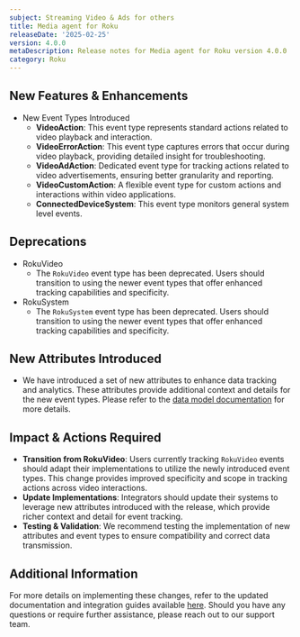 ```yaml
---
subject: Streaming Video & Ads for others
title: Media agent for Roku
releaseDate: '2025-02-25'
version: 4.0.0
metaDescription: Release notes for Media agent for Roku version 4.0.0
category: Roku
---
```


## New Features & Enhancements

  - New Event Types Introduced
    - **VideoAction**: This event type represents standard actions related to video playback and interaction.
    - **VideoErrorAction**: This event type captures errors that occur during video playback, providing detailed insight for troubleshooting.
    - **VideoAdAction**: Dedicated event type for tracking actions related to video advertisements, ensuring better granularity and reporting.
    - **VideoCustomAction**: A flexible event type for custom actions and interactions within video applications.
    - **ConnectedDeviceSystem**: This event type monitors general system level events.

## Deprecations

  - RokuVideo
    - The `RokuVideo` event type has been deprecated. Users should transition to using the newer event types that offer enhanced tracking capabilities and specificity.
  - RokuSystem
    - The `RokuSystem` event type has been deprecated. Users should transition to using the newer event types that offer enhanced tracking capabilities and specificity.

## New Attributes Introduced

  - We have introduced a set of new attributes to enhance data tracking and analytics. These attributes provide additional context and details for the new event types. Please refer to the [data model documentation](https://github.com/newrelic/video-agent-roku/blob/4.0.0/DATAMODEL.md) for more details.

## Impact & Actions Required
  - **Transition from RokuVideo**: Users currently tracking `RokuVideo` events should adapt their implementations to utilize the newly introduced event types. This change provides improved specificity and scope in tracking actions across video interactions.
  - **Update Implementations**: Integrators should update their systems to leverage new attributes introduced with the release, which provide richer context and detail for event tracking.
  - **Testing & Validation**: We recommend testing the implementation of new attributes and event types to ensure compatibility and correct data transmission.

## Additional Information

For more details on implementing these changes, refer to the updated documentation and integration guides available [here](https://github.com/newrelic/video-agent-roku/blob/4.0.0/README.md). Should you have any questions or require further assistance, please reach out to our support team.